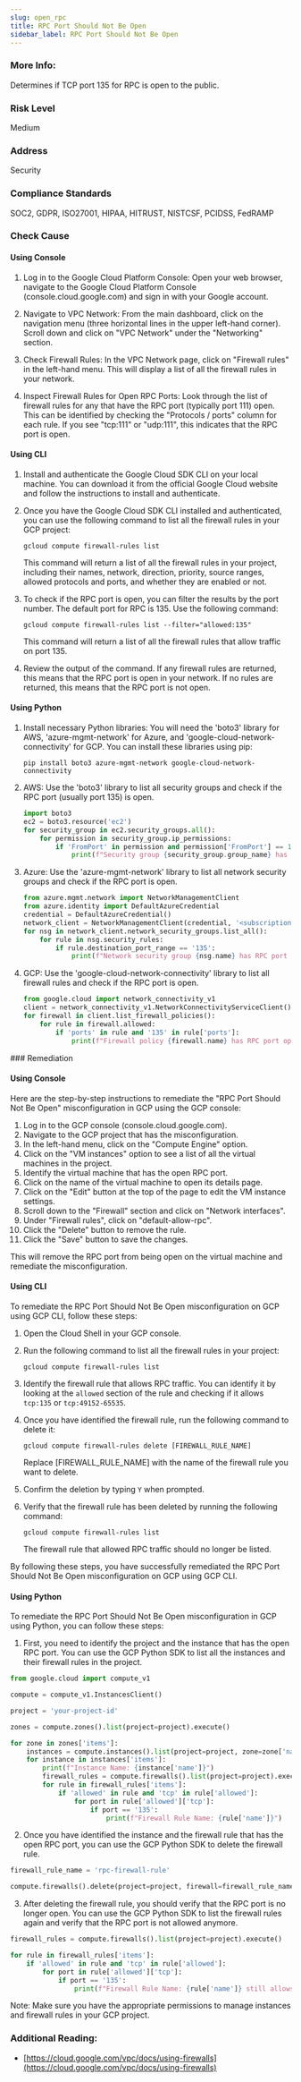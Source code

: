 ```yaml
---
slug: open_rpc
title: RPC Port Should Not Be Open
sidebar_label: RPC Port Should Not Be Open
---
```


### More Info:

Determines if TCP port 135 for RPC is open to the public.

### Risk Level

Medium

### Address

Security

### Compliance Standards

SOC2, GDPR, ISO27001, HIPAA, HITRUST, NISTCSF, PCIDSS, FedRAMP



<Tabs><Tab title='Cause'>
### Check Cause

#### Using Console

1. Log in to the Google Cloud Platform Console: Open your web browser, navigate to the Google Cloud Platform Console (console.cloud.google.com) and sign in with your Google account.

2. Navigate to VPC Network: From the main dashboard, click on the navigation menu (three horizontal lines in the upper left-hand corner). Scroll down and click on "VPC Network" under the "Networking" section.

3. Check Firewall Rules: In the VPC Network page, click on "Firewall rules" in the left-hand menu. This will display a list of all the firewall rules in your network.

4. Inspect Firewall Rules for Open RPC Ports: Look through the list of firewall rules for any that have the RPC port (typically port 111) open. This can be identified by checking the "Protocols / ports" column for each rule. If you see "tcp:111" or "udp:111", this indicates that the RPC port is open.

#### Using CLI

1. Install and authenticate the Google Cloud SDK CLI on your local machine. You can download it from the official Google Cloud website and follow the instructions to install and authenticate.

2. Once you have the Google Cloud SDK CLI installed and authenticated, you can use the following command to list all the firewall rules in your GCP project:

   ```
   gcloud compute firewall-rules list
   ```
   This command will return a list of all the firewall rules in your project, including their names, network, direction, priority, source ranges, allowed protocols and ports, and whether they are enabled or not.

3. To check if the RPC port is open, you can filter the results by the port number. The default port for RPC is 135. Use the following command:

   ```
   gcloud compute firewall-rules list --filter="allowed:135"
   ```
   This command will return a list of all the firewall rules that allow traffic on port 135.

4. Review the output of the command. If any firewall rules are returned, this means that the RPC port is open in your network. If no rules are returned, this means that the RPC port is not open.

#### Using Python

1. Install necessary Python libraries:
   You will need the 'boto3' library for AWS, 'azure-mgmt-network' for Azure, and 'google-cloud-network-connectivity' for GCP. You can install these libraries using pip:
   ```
   pip install boto3 azure-mgmt-network google-cloud-network-connectivity
   ```
2. AWS:
   Use the 'boto3' library to list all security groups and check if the RPC port (usually port 135) is open.
   ```python
   import boto3
   ec2 = boto3.resource('ec2')
   for security_group in ec2.security_groups.all():
       for permission in security_group.ip_permissions:
           if 'FromPort' in permission and permission['FromPort'] == 135:
               print(f"Security group {security_group.group_name} has RPC port open")
   ```
3. Azure:
   Use the 'azure-mgmt-network' library to list all network security groups and check if the RPC port is open.
   ```python
   from azure.mgmt.network import NetworkManagementClient
   from azure.identity import DefaultAzureCredential
   credential = DefaultAzureCredential()
   network_client = NetworkManagementClient(credential, '<subscription_id>')
   for nsg in network_client.network_security_groups.list_all():
       for rule in nsg.security_rules:
           if rule.destination_port_range == '135':
               print(f"Network security group {nsg.name} has RPC port open")
   ```
4. GCP:
   Use the 'google-cloud-network-connectivity' library to list all firewall rules and check if the RPC port is open.
   ```python
   from google.cloud import network_connectivity_v1
   client = network_connectivity_v1.NetworkConnectivityServiceClient()
   for firewall in client.list_firewall_policies():
       for rule in firewall.allowed:
           if 'ports' in rule and '135' in rule['ports']:
               print(f"Firewall policy {firewall.name} has RPC port open")
   ```

</Tab>


<Tab title='Remediation'>
### Remediation

#### Using Console

Here are the step-by-step instructions to remediate the "RPC Port Should Not Be Open" misconfiguration in GCP using the GCP console:

1. Log in to the GCP console (console.cloud.google.com).
2. Navigate to the GCP project that has the misconfiguration.
3. In the left-hand menu, click on the "Compute Engine" option.
4. Click on the "VM instances" option to see a list of all the virtual machines in the project.
5. Identify the virtual machine that has the open RPC port.
6. Click on the name of the virtual machine to open its details page.
7. Click on the "Edit" button at the top of the page to edit the VM instance settings.
8. Scroll down to the "Firewall" section and click on "Network interfaces".
9. Under "Firewall rules", click on "default-allow-rpc".
10. Click the "Delete" button to remove the rule.
11. Click the "Save" button to save the changes.

This will remove the RPC port from being open on the virtual machine and remediate the misconfiguration.

#### Using CLI

To remediate the RPC Port Should Not Be Open misconfiguration on GCP using GCP CLI, follow these steps:

1. Open the Cloud Shell in your GCP console.
2. Run the following command to list all the firewall rules in your project:
   
   `gcloud compute firewall-rules list`

3. Identify the firewall rule that allows RPC traffic. You can identify it by looking at the `allowed` section of the rule and checking if it allows `tcp:135` or `tcp:49152-65535`.
4. Once you have identified the firewall rule, run the following command to delete it:
   
   `gcloud compute firewall-rules delete [FIREWALL_RULE_NAME]`

   Replace [FIREWALL_RULE_NAME] with the name of the firewall rule you want to delete.

5. Confirm the deletion by typing `Y` when prompted.

6. Verify that the firewall rule has been deleted by running the following command:

   `gcloud compute firewall-rules list`

   The firewall rule that allowed RPC traffic should no longer be listed.

By following these steps, you have successfully remediated the RPC Port Should Not Be Open misconfiguration on GCP using GCP CLI.

#### Using Python

To remediate the RPC Port Should Not Be Open misconfiguration in GCP using Python, you can follow these steps:

1. First, you need to identify the project and the instance that has the open RPC port. You can use the GCP Python SDK to list all the instances and their firewall rules in the project.

```python
from google.cloud import compute_v1

compute = compute_v1.InstancesClient()

project = 'your-project-id'

zones = compute.zones().list(project=project).execute()

for zone in zones['items']:
    instances = compute.instances().list(project=project, zone=zone['name']).execute()
    for instance in instances['items']:
        print(f"Instance Name: {instance['name']}")
        firewall_rules = compute.firewalls().list(project=project).execute()
        for rule in firewall_rules['items']:
            if 'allowed' in rule and 'tcp' in rule['allowed']:
                for port in rule['allowed']['tcp']:
                    if port == '135':
                        print(f"Firewall Rule Name: {rule['name']}")
```

2. Once you have identified the instance and the firewall rule that has the open RPC port, you can use the GCP Python SDK to delete the firewall rule.

```python
firewall_rule_name = 'rpc-firewall-rule'

compute.firewalls().delete(project=project, firewall=firewall_rule_name).execute()
```

3. After deleting the firewall rule, you should verify that the RPC port is no longer open. You can use the GCP Python SDK to list the firewall rules again and verify that the RPC port is not allowed anymore.

```python
firewall_rules = compute.firewalls().list(project=project).execute()

for rule in firewall_rules['items']:
    if 'allowed' in rule and 'tcp' in rule['allowed']:
        for port in rule['allowed']['tcp']:
            if port == '135':
                print(f"Firewall Rule Name: {rule['name']} still allows RPC port")
``` 

Note: Make sure you have the appropriate permissions to manage instances and firewall rules in your GCP project.


### Additional Reading:

- [https://cloud.google.com/vpc/docs/using-firewalls](https://cloud.google.com/vpc/docs/using-firewalls) 


</Tab>
</Tabs>